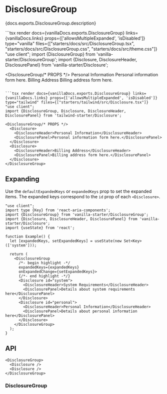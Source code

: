 

# DisclosureGroup

<PageDescription>{docs.exports.DisclosureGroup.description}</PageDescription>

<ExampleSwitcher>
  ```tsx render docs={vanillaDocs.exports.DisclosureGroup} links={vanillaDocs.links} props={['allowsMultipleExpanded', 'isDisabled']} type="vanilla" files={["starters/docs/src/DisclosureGroup.tsx", "starters/docs/src/DisclosureGroup.css", "starters/docs/src/theme.css"]}
  "use client";
  import {DisclosureGroup} from 'vanilla-starter/DisclosureGroup';
  import {Disclosure, DisclosureHeader, DisclosurePanel} from 'vanilla-starter/Disclosure';

  <DisclosureGroup/* PROPS */>
    <Disclosure>
      <DisclosureHeader>Personal Information</DisclosureHeader>
      <DisclosurePanel>Personal information form here.</DisclosurePanel>
    </Disclosure>
    <Disclosure>
      <DisclosureHeader>Billing Address</DisclosureHeader>
      <DisclosurePanel>Billing address form here.</DisclosurePanel>
    </Disclosure>
  </DisclosureGroup>
  ```

  ```tsx render docs={vanillaDocs.exports.DisclosureGroup} links={vanillaDocs.links} props={['allowsMultipleExpanded', 'isDisabled']} type="tailwind" files={["starters/tailwind/src/Disclosure.tsx"]}
  "use client";
  import {DisclosureGroup, Disclosure, DisclosureHeader, DisclosurePanel} from 'tailwind-starter/Disclosure';

  <DisclosureGroup/* PROPS */>
    <Disclosure>
      <DisclosureHeader>Personal Information</DisclosureHeader>
      <DisclosurePanel>Personal information form here.</DisclosurePanel>
    </Disclosure>
    <Disclosure>
      <DisclosureHeader>Billing Address</DisclosureHeader>
      <DisclosurePanel>Billing address form here.</DisclosurePanel>
    </Disclosure>
  </DisclosureGroup>
  ```
</ExampleSwitcher>

## Expanding

Use the `defaultExpandedKeys` or `expandedKeys` prop to set the expanded items. The expanded keys correspond to the `id` prop of each `<Disclosure>`.

```tsx render
"use client";
import type {Key} from 'react-aria-components';
import {DisclosureGroup} from 'vanilla-starter/DisclosureGroup';
import {Disclosure, DisclosureHeader, DisclosurePanel} from 'vanilla-starter/Disclosure';
import {useState} from 'react';

function Example() {
  let [expandedKeys, setExpandedKeys] = useState(new Set<Key>(['system']));

  return (
    <DisclosureGroup
      /*- begin highlight -*/
      expandedKeys={expandedKeys}
      onExpandedChange={setExpandedKeys}>
      {/*- end highlight -*/}
      <Disclosure id="system">
        <DisclosureHeader>System Requirements</DisclosureHeader>
        <DisclosurePanel>Details about system requirements here</DisclosurePanel>
      </Disclosure>
      <Disclosure id="personal">
        <DisclosureHeader>Personal Information</DisclosureHeader>
        <DisclosurePanel>Details about personal information here</DisclosurePanel>
      </Disclosure>
    </DisclosureGroup>
  );
}
```

## API

<Anatomy />

```tsx links={{DisclosureGroup: '#disclosuregroup', Disclosure: 'Disclosure.html'}}
<DisclosureGroup>
  <Disclosure />
  <Disclosure />
</DisclosureGroup>
```

### DisclosureGroup

<PropTable component={docs.exports.DisclosureGroup} links={docs.links} />

<StateTable defaultClassName="react-aria-DisclosureGroup" properties={docs.exports.DisclosureGroupRenderProps.properties} />
